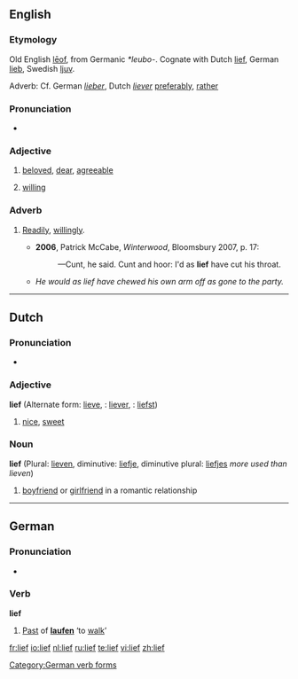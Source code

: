 ==English==

===Etymology===
Old English [[leof|lēof]], from Germanic ''*leubo-''. Cognate with Dutch [[#Dutch|lief]], German [[lieb]], Swedish [[ljuv]].

Adverb: Cf. German ''[[lieber]]'', Dutch ''[[liever]]'' [[preferably]], [[rather]]

===Pronunciation===
*{{IPA|/li:f/}}

===Adjective===
{{en-adj}}

# {{archaic}} [[beloved]], [[dear]], [[agreeable]]
# {{archaic}} [[willing]]

===Adverb===
{{en-adv|-}} 

# {{archaic}} [[readily|Readily]], [[willingly]].
#*'''2006''', Patrick McCabe, ''Winterwood'', Bloomsbury 2007, p. 17:
#*:—Cunt, he said.  Cunt and hoor: I'd as '''lief''' have cut his throat.
#*''He would as lief have chewed his own arm off as gone to the party.''

----

==Dutch==

===Pronunciation===
*{{IPA|[li:f]}}

===Adjective===
'''lief''' (Alternate form: [[lieve]], {{compar}}: [[liever]], {{superl}}: [[liefst]])

# [[nice]], [[sweet]]

===Noun===
'''lief''' (Plural: [[lieven]], diminutive: [[liefje]], diminutive plural: [[liefjes]] ''more used than lieven'')

# [[boyfriend]] or [[girlfriend]] in a romantic relationship

----

==German==

===Pronunciation===
*{{IPA|[liːf]}}

===Verb===
'''lief'''

# [[Past]] of '''[[laufen]]''' ‘to [[walk]]’

[[Category:German verb forms]]

[[fr:lief]]
[[io:lief]]
[[nl:lief]]
[[ru:lief]]
[[te:lief]]
[[vi:lief]]
[[zh:lief]]